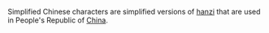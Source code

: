 Simplified Chinese characters are simplified versions of [[hanzi]] that are used in People's Republic of [[China]].